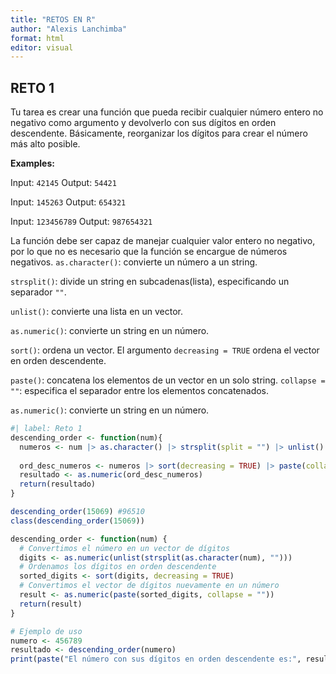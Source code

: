 ```yaml
---
title: "RETOS EN R"
author: "Alexis Lanchimba"
format: html
editor: visual
---
```


## RETO 1

Tu tarea es crear una función que pueda recibir cualquier número entero no negativo como argumento y devolverlo con sus dígitos en orden descendente. Básicamente, reorganizar los dígitos para crear el número más alto posible.

**Examples:**

Input: `42145` Output: `54421`

Input: `145263` Output: `654321`

Input: `123456789` Output: `987654321`

La función debe ser capaz de manejar cualquier valor entero no negativo, por lo que no es necesario que la función se encargue de números negativos.
`as.character()`: convierte un número a un string.

`strsplit()`: divide un string en subcadenas(lista), especificando un separador `""`.

`unlist()`: convierte una lista en un vector.

`as.numeric()`: convierte un string en un número.

`sort()`: ordena un vector. El argumento `decreasing = TRUE` ordena el vector en orden descendente.

`paste()`: concatena los elementos de un vector en un solo string. `collapse = ""`: especifica el separador entre los elementos concatenados.

`as.numeric()`: convierte un string en un número.

```r
#| label: Reto 1 
descending_order <- function(num){
  numeros <- num |> as.character() |> strsplit(split = "") |> unlist() |> as.numeric()
  
  ord_desc_numeros <- numeros |> sort(decreasing = TRUE) |> paste(collapse = "") 
  resultado <- as.numeric(ord_desc_numeros)
  return(resultado)
}

descending_order(15069) #96510
class(descending_order(15069))
```
```r
descending_order <- function(num) {
  # Convertimos el número en un vector de dígitos
  digits <- as.numeric(unlist(strsplit(as.character(num), "")))
  # Ordenamos los dígitos en orden descendente
  sorted_digits <- sort(digits, decreasing = TRUE)
  # Convertimos el vector de dígitos nuevamente en un número
  result <- as.numeric(paste(sorted_digits, collapse = ""))
  return(result)
}

# Ejemplo de uso
numero <- 456789
resultado <- descending_order(numero)
print(paste("El número con sus dígitos en orden descendente es:", resultado))

```

